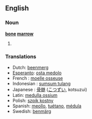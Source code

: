 ==English==

===Noun===
'''[[bone]] [[marrow]]'''
# {{stub}}

===Translations===
*Dutch: [[beenmerg]] {{n}}
*[[Esperanto]]: [[osta medolo]]
*French : [[moelle osseuse]] {{f}}
*Indonesian : [[sumsum tulang]]
*Japanese : [[骨髄]] ([[こつずい]], kotsuzui)
*Latin: [[medulla ossium]]
*Polish: [[szpik kostny]] {{m}}
*Spanish: [[meollo]], [[tuétano]], [[médula]]
*Swedish: [[benmärg]] {{c}}